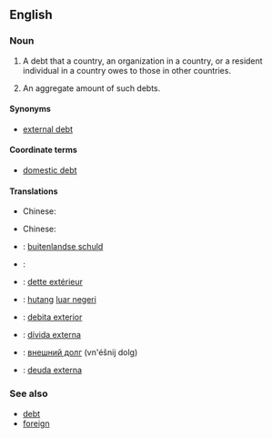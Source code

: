 {{also|foreign-debt}}
==English==

===Noun===
{{en-noun|-|sg=[[foreign]] [[debt]]|foreign debts}}

# {{countable|finance}} A debt that a country, an organization in a country, or a resident individual in a country owes to those in other countries.
# {{uncountable|economics}} An aggregate amount of such debts.

====Synonyms====
* [[external debt]]

====Coordinate terms====
* [[domestic debt]]

====Translations====
{{trans-top|a debt owed to foreigners}}
* Chinese:
*: {{trreq|zh}}
{{trans-mid}}
{{trans-bottom}}
{{trans-top|an aggregate of debt to foreigners}}
* Chinese:
*: {{trreq|zh}}
{{trans-mid}}
{{trans-bottom}}
{{checktrans-top|the amount of money that a country has to pay to another country}}
* {{ttbc|Dutch}}: [[buitenlandse schuld]]
* {{ttbc|Finnish}}: {{t-|fi|ulkomaanvelka}}
* {{ttbc|French}}: [[dette extérieur]] {{f}}
{{trans-mid}}
* {{ttbc|Indonesian}}: [[hutang]] [[luar negeri]]
* {{ttbc|[[Interlingua]]}}: [[debita exterior]]
* {{ttbc|Portuguese}}: [[dívida externa]] {{f}}
* {{ttbc|Russian}}: [[внешний долг]] (vn'éšnij dolg) {{m}}
* {{ttbc|Spanish}}: [[deuda externa]] {{f}}
{{trans-bottom}}

===See also===
* [[debt]]
* [[foreign]]